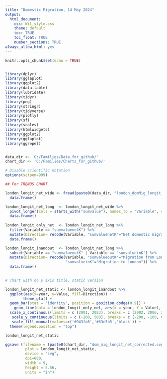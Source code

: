 ```yaml
---
title: "Domestic Migration, 14 May 2024"
output: 
  html_document:
    css: Wil_style.css
    theme: default
    toc: TRUE
    toc_float: TRUE
    number_sections: TRUE
always_allow_html: yes
---
```



```r

knitr::opts_chunk$set(echo = TRUE)


library(dplyr)
library(gglaplot)
library(ggplot2)
library(data.table)
library(lubridate)
library(tidyr)
library(png)
library(stringr)
library(tidyverse)
library(plotly)
library(sf)
library(scales)
library(htmlwidgets)
library(ggplot2)
library(gglaplot)
library(ggrepel)


data_dir <- 'C:/Families/Data_for_github/'
chart_dir <- 'C:/Families/Charts_for_github/'

# Disable scientific notation
options(scipen=999)


```


```r

## For TRENDS CHART

london_longit_net_wide <- fread(paste0(data_dir, "london_domMig_longit_wide_corrected.csv")) %>%
  data.frame()

london_longit_net_long  <- london_longit_net_wide %>% 
  pivot_longer(cols = starts_with("sumvalue"), names_to = "Variable", values_to = "Value") %>%
  data.frame()
  
london_longit_only_net  <- london_longit_net_long %>% 
  filter(Variable == "sumvaluenetK") %>%
  mutate(Direction= recode(Variable, "sumvaluenetK"="Net domestic migration")) %>%
  data.frame()

london_longit_inandout  <- london_longit_net_long %>%
  subset(Variable == "sumvalueoutK" | Variable == "sumvalueinK") %>%
  mutate(Direction= recode(Variable, "sumvalueoutK"="Migration from London", 
                           "sumvalueinK"="Migration to London")) %>%
  data.frame()
  

```


```r

# chart with no y axis title, static version

london_longit_net_static <- london_longit_inandout %>%
  ggplot(aes(x=year, y=Value, fill=Direction)) +  
        theme_gla() +
  geom_bar(stat = "identity", position = position_dodge(0.9)) + 
    geom_line(data = london_longit_only_net, aes(x = year, Y = Value), size = 1)  +
  scale_x_continuous(limits = c (2001, 2023), breaks = c (2002, 2006, 2010, 2014, 2018, 2022)) +
   scale_y_continuous(limits = c (-200, 500), breaks = c (-200, -100, 0, 100, 200, 300, 400, 500), labels = label_number(suffix = "K", prefix = ""))  +
   scale_fill_manual(values=c('#943fa6','#63c5b5','black')) +
  theme(legend.position = "top") 

london_longit_net_static

ggsave (filename = (paste0(chart_dir, "dom_mig_longit_net_corrected.svg")),
         plot = london_longit_net_static,
         device = "svg",
         dpi=600,
         width = 9,
         height = 5.56,
         units = "in")

```

